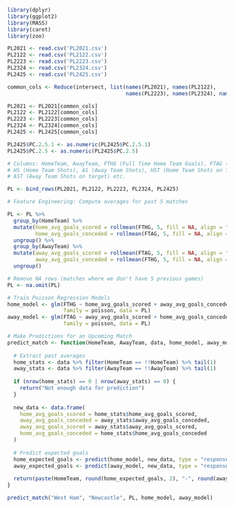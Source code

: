 ```{r}
library(dplyr)
library(ggplot2)
library(MASS)  
library(caret) 
library(zoo)
```

```{r}
PL2021 <- read.csv('PL2021.csv')
PL2122 <- read.csv('PL2122.csv')
PL2223 <- read.csv('PL2223.csv')
PL2324 <- read.csv('PL2324.csv')
PL2425 <- read.csv('PL2425.csv')
```

```{r}
common_cols <- Reduce(intersect, list(names(PL2021), names(PL2122), 
                                      names(PL2223), names(PL2324), names(PL2425)))
```

```{r}
PL2021 <- PL2021[common_cols]
PL2122 <- PL2122[common_cols]
PL2223 <- PL2223[common_cols]
PL2324 <- PL2324[common_cols]
PL2425 <- PL2425[common_cols]
```

```{r}
PL2425$PC.2.5.1 <- as.numeric(PL2425$PC.2.5.1)
PL2425$PC.2.5 <- as.numeric(PL2425$PC.2.5)
```

```{r}
# Columns: HomeTeam, AwayTeam, FTHG (Full Time Home Team Goals), FTAG (Full Time Away Team Goals), 
# HS (Home Team Shots), AS (Away Team Shots), HST (Home Team Shots on Target), 
# AST (Away Team Shots on target) etc.

PL <- bind_rows(PL2021, PL2122, PL2223, PL2324, PL2425)
```

```{r}
# Feature Engineering: Compute averages for past 5 matches

PL <- PL %>% 
  group_by(HomeTeam) %>%
  mutate(home_avg_goals_scored = rollmean(FTHG, 5, fill = NA, align = "right"),
         home_avg_goals_conceded = rollmean(FTAG, 5, fill = NA, align = "right")) %>%
  ungroup() %>%
  group_by(AwayTeam) %>%
  mutate(away_avg_goals_scored = rollmean(FTAG, 5, fill = NA, align = "right"),
         away_avg_goals_conceded = rollmean(FTHG, 5, fill = NA, align = "right")) %>%
  ungroup()

# Remove NA rows (matches where we don't have 5 previous games)
PL <- na.omit(PL)
```

```{r}
# Train Poisson Regression Models
home_model <- glm(FTHG ~ home_avg_goals_scored + away_avg_goals_conceded, 
                  family = poisson, data = PL)
away_model <- glm(FTAG ~ away_avg_goals_scored + home_avg_goals_conceded, 
                  family = poisson, data = PL)
```

```{r}
# Make Predictions for an Upcoming Match
predict_match <- function(HomeTeam, AwayTeam, data, home_model, away_model) {
  
  # Extract past averages
  home_stats <- data %>% filter(HomeTeam == !!HomeTeam) %>% tail(1)
  away_stats <- data %>% filter(AwayTeam == !!AwayTeam) %>% tail(1)
  
  if (nrow(home_stats) == 0 | nrow(away_stats) == 0) {
    return("Not enough data for prediction")
  }
  
  new_data <- data.frame(
    home_avg_goals_scored = home_stats$home_avg_goals_scored,
    away_avg_goals_conceded = away_stats$away_avg_goals_conceded,
    away_avg_goals_scored = away_stats$away_avg_goals_scored,
    home_avg_goals_conceded = home_stats$home_avg_goals_conceded
  )
  
  # Predict expected goals
  home_expected_goals <- predict(home_model, new_data, type = "response")
  away_expected_goals <- predict(away_model, new_data, type = "response")
  
  return(paste(HomeTeam, round(home_expected_goals, 2), "-", round(away_expected_goals, 2), AwayTeam))
}
```

```{r}
predict_match("West Ham", "Newcastle", PL, home_model, away_model)
```




